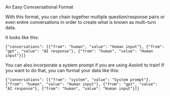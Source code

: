<Title>ShareGPT</Title>
<Tagline>An Easy Convsersational Format</Tagline>

With this format, you can chain together multiple question/response pairs or even entire conversations in order to create what is known as multi-turn data.

It looks like this:

```
{"conversations": [{"from": "human", "value": "Human input"}, {"from": "gpt", "value": "AI response"}, {"from": "human", "value": "Human input"}]}
```

You can also incorporate a system prompt if you are using Axolotl to train! If you want to do that, you can format your data like this:

```
{"conversations": [{"from": "system", "value": "System prompt"}, {"from": "human", "value": "Human input"}, {"from": "gpt", "value": "AI response"}, {"from": "human", "value": "Human input"}]}
```